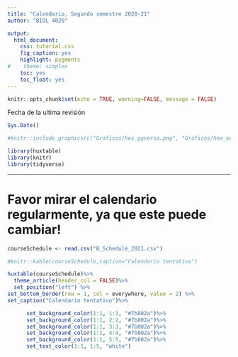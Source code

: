 ```yaml
---
title: "Calendario, Segundo semestre 2020-21"
author: "BIOL 4026"

output:
  html_document:
    css: tutorial.css
    fig_caption: yes
    highlight: pygments
#    theme: simplex
    toc: yes
    toc_float: yes
---
```


```r
knitr::opts_chunk$set(echo = TRUE, warning=FALSE, message = FALSE)
```

```{=html}
<style>
.list-group-item.active, .list-group-item.active:focus, .list-group-item.active:hover {
    background-color: #7b802a;
}
</style>
```


Fecha de la ultima revisión
```r

Sys.Date()
```


```r
#knitr::include_graphics(c("Graficos/hex_ggversa.png", "Graficos/hex_error.png"))
```


```r
library(huxtable)
library(knitr)
library(tidyverse)
```

***

```{=html}
<style>
.list-group-item.active, .list-group-item.active:focus, .list-group-item.active:hover {
    background-color: #7b802a;
}
</style>
```


# Favor mirar el calendario regularmente, ya que este puede cambiar!

```r

courseSchedule <- read.csv("B_Schedule_2021.csv")


```

```r
#knitr::kable(courseSchedule,caption="Calendario tentativo")
```



```r
huxtable(courseSchedule)%>%
  theme_article(header_col = FALSE)%>%
  set_position("left") %>%
set_bottom_border(row = 1, col = everywhere, value = 2) %>%
set_caption("Calendario tentativo")%>%

      set_background_color(1:1, 1:1, "#7b802a")%>% 
      set_background_color(1:1, 2:2, "#7b802a")%>% 
      set_background_color(1:1, 3:3, "#7b802a")%>% 
      set_background_color(1:1, 4:4, "#7b802a")%>% 
      set_background_color(1:1, 5:5, "#7b802a")%>%
      set_text_color(1:1, 1:5, "white")
```

